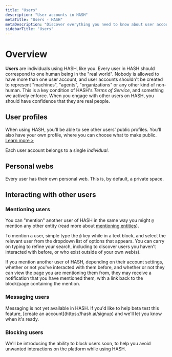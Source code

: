 ```yaml
---
title: "Users"
description: "User accounts in HASH"
metaTitle: "Users - HASH"
metaDescription: "Discover everything you need to know about user accounts in HASH"
sidebarTitle: "Users"
---
```


# Overview

**Users** are individuals using HASH, like you. Every user in HASH should correspond to one human being in the "real world". Nobody is allowed to have more than one user account, and user accounts shouldn't be created to represent "machines", "agents", "organizations" or any other kind of non-human. This is a key condition of HASH's _Terms of Service_, and something we actively enforce. When you engage with other users on HASH, you should have confidence that they are real people.

## User profiles<a id="#profile" />

When using HASH, you'll be able to see other users' public profiles. You'll also have your own profile, where you can choose what to make public. [Learn more >](/guide/account/profile)

Each user account belongs to a single _individual_.

## Personal webs<a id="#web" />

Every user has their own personal web. This is, by default, a private space.

## Interacting with other users<a id="#interact" />

### Mentioning users<a id="#mention" />

You can "mention" another user of HASH in the same way you might `@` mention any other entity (read more about [mentioning entities](/pages/chips#entity-chips)).

To mention a user, simple type the `@` key while in a text block, and select the relevant user from the dropdown list of options that appears. You can carry on typing to refine your search, including to discover users you haven't interacted with before, or who exist outside of your own web(s).

If you mention another user of HASH, depending on their account settings, whether or not you've interacted with them before, and whether or not they can view the page you are mentioning them from, they may receive a notification that you have mentioned them, with a link back to the block/page containing the mention.

### Messaging users<a id="#message" />

<Callout style="information" type="coming-soon">
  Messaging is not yet available in HASH. If you'd like to help beta test this feature,
  [create an account](https://hash.ai/signup) and we'll let you know when it's ready.
</Callout>

### Blocking users<a id="#block" />

<Callout style="information" type="coming-soon">
  We'll be introducing the ability to block users soon, to help you avoid unwanted
  interactions on the platform while using HASH.
</Callout>